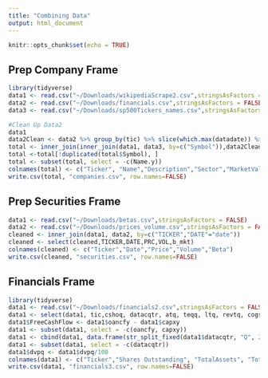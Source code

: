 ```yaml
---
title: "Combining Data"
output: html_document
---
```


```r
knitr::opts_chunk$set(echo = TRUE)
```

## Prep Company Frame
```r
library(tidyverse)
data1 <- read.csv("~/Downloads/wikipediaScrape2.csv",stringsAsFactors = FALSE)
data2 <- read.csv("~/Downloads/financials.csv",stringsAsFactors = FALSE)
data3 <- read.csv("~/Downloads/sp500Tickers_names.csv",stringsAsFactors = FALSE)

#Clean Up Data2
data1
data2Clean <- data2 %>% group_by(tic) %>% slice(which.max(datadate)) %>% select(tic, mkvaltq)
total <- inner_join(inner_join(data1, data3, by=c("Symbol")),data2Clean,by=c("Symbol"="tic"))
total <-total[!duplicated(total$Symbol), ]
total <- subset(total, select = -c(Name.y))
colnames(total) <- c("Ticker", "Name","Description","Sector","MarketValue")
write.csv(total, "companies.csv", row.names=FALSE)

```

## Prep Securities Frame
```r
data1 <- read.csv("~/Downloads/betas.csv",stringsAsFactors = FALSE)
data2 <- read.csv("~/Downloads/prices_volume.csv",stringsAsFactors = FALSE)
cleaned <- inner_join(data1, data2, by=c("TICKER","DATE"="date"))
cleaned <- select(cleaned,TICKER,DATE,PRC,VOL,b_mkt)
colnames(cleaned) <- c("Ticker","Date","Price","Volume","Beta")
write.csv(cleaned, "securities.csv", row.names=FALSE)


```

## Financials Frame
```r
library(tidyverse)
data1 <- read.csv("~/Downloads/financials2.csv",stringsAsFactors = FALSE)
data1 <- select(data1, tic,cshoq, datacqtr, atq, teqq, ltq, revtq, cogsy, oibdpq, niq, epspiq, dvpq, oancfy, capxy)
data1$FreeCashFlow <- data1$oancfy - data1$capxy
data1 <- subset(data1, select = -c(oancfy, capxy))
data1 <- cbind(data1, data.frame(str_split_fixed(data1$datacqtr, "Q", 2),stringsAsFactors = FALSE))
data1 <- subset(data1, select = -c(datacqtr))
data1$dvpq <- data1$dvpq/100
colnames(data1) <- c("Ticker","Shares Outstanding", "TotalAssets", "TotalEquity", "TotalLiabilities","Revenue","CostOfGoodsSold","EBITDA","NetIncome","EarningsPerShare","Dividends","FreeCashFlow","Year","Quarter")
write.csv(data1, "financials3.csv", row.names=FALSE)
```

